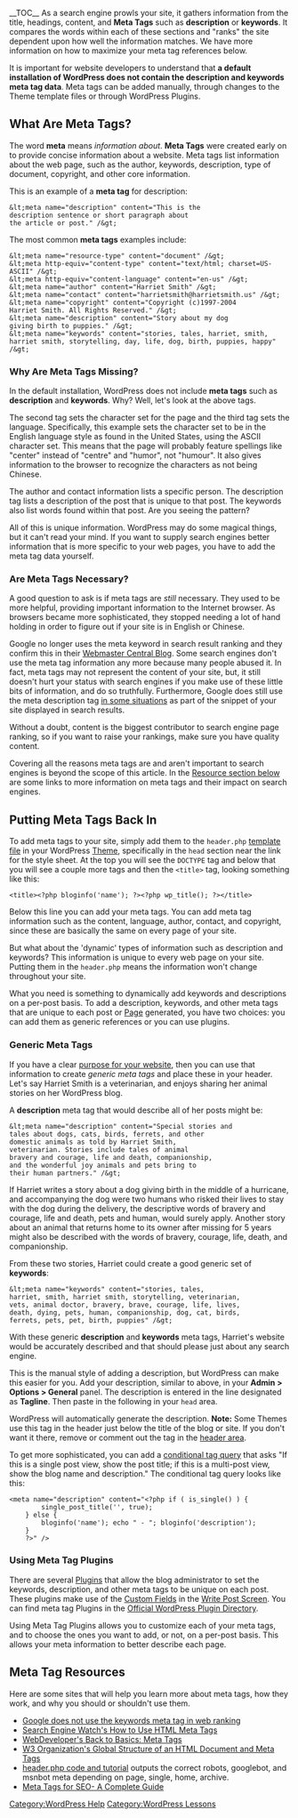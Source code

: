 {{Languages|
{{en|Meta Tags in WordPress}}
{{ja|Meta Tags in WordPress}}
{{ko|Meta Tags in WordPress}}
{{ru|Тег Meta в WordPress}}
}}
__TOC__
As a search engine prowls your site, it gathers information from the title, headings, content, and '''Meta Tags''' such as '''description''' or '''keywords'''. It compares the words within each of these sections and "ranks" the site dependent upon how well the information matches.  We have more information on how to maximize your meta tag references below.  

It is important for website developers to understand that '''a default installation of WordPress does not contain the description and keywords meta tag data'''.  Meta tags can be added manually, through changes to the Theme template files or through WordPress Plugins. 

==What Are Meta Tags?==

The word '''meta''' means ''information about''. '''Meta Tags''' were created early on to provide concise information about a website. Meta tags list information about the web page, such as the author, keywords, description, type of document, copyright, and other core information.

This is an example of a '''meta tag''' for description:

<pre>&lt;meta name="description" content="This is the 
description sentence or short paragraph about 
the article or post." /&gt;</pre>

The most common '''meta tags''' examples include:

<pre>&lt;meta name="resource-type" content="document" /&gt;
&lt;meta http-equiv="content-type" content="text/html; charset=US-ASCII" /&gt;
&lt;meta http-equiv="content-language" content="en-us" /&gt;
&lt;meta name="author" content="Harriet Smith" /&gt;
&lt;meta name="contact" content="harrietsmith@harrietsmith.us" /&gt;
&lt;meta name="copyright" content="Copyright (c)1997-2004 
Harriet Smith. All Rights Reserved." /&gt;
&lt;meta name="description" content="Story about my dog 
giving birth to puppies." /&gt;
&lt;meta name="keywords" content="stories, tales, harriet, smith, 
harriet smith, storytelling, day, life, dog, birth, puppies, happy" /&gt;</pre>

===Why Are Meta Tags Missing?===

In the default installation, WordPress does not include '''meta tags''' such as '''description''' and '''keywords'''.  Why?  Well, let's look at the above tags.

The second tag sets the character set for the page and the third tag sets the language. Specifically, this example sets the character set to be in the English language style as found in the United States, using the ASCII character set.  This means that the page will probably feature spellings like "center" instead of "centre" and "humor", not "humour".  It also gives information to the browser to recognize the characters as not being Chinese.

The author and contact information lists a specific person.  The description tag lists a description of the post that is unique to that post.  The keywords also list words found within that post.  Are you seeing the pattern?

All of this is unique information.  WordPress may do some magical things, but it can't read your mind.  If you want to supply search engines better information that is more specific to your web pages, you have to add the meta tag data yourself.

===Are Meta Tags Necessary?===

A good question to ask is if meta tags are ''still'' necessary.  They used to be more helpful, providing important information to the Internet browser. As browsers became more sophisticated, they stopped needing a lot of hand holding in order to figure out if your site is in English or Chinese.

Google no longer uses the meta keyword in search result ranking and they confirm this in their [http://googlewebmastercentral.blogspot.com/2009/09/google-does-not-use-keywords-meta-tag.html Webmaster Central Blog]. Some search engines don't use the meta tag information any more because many people abused it. In fact, meta tags may not represent the content of your site, but, it still doesn't hurt your status with search engines if you make use of these little bits of information, and do so truthfully. Furthermore, Google does still use the meta description tag [https://support.google.com/webmasters/bin/answer.py?hl=en&answer=79812 in some situations] as part of the snippet of your site displayed in search results.

Without a doubt, content is the biggest contributor to search engine page ranking, so if you want to raise your rankings, make sure you have quality content.

Covering all the reasons meta tags are and aren't important to search engines is beyond the scope of this article. In the [[#Meta Tag Resources|Resource section below]] are some links to more information on meta tags and their impact on search engines.

==Putting Meta Tags Back In==

To add meta tags to your site, simply add them to the <tt>header.php</tt> [[Templates|template file]] in your WordPress [[Using Themes|Theme]], specifically in the <tt>head</tt> section near the link for the style sheet.  At the top you will see the <tt>DOCTYPE</tt> tag and below that you will see a couple more tags and then the <tt>&lt;title&gt;</tt> tag, looking something like this:

 &lt;title&gt;&lt;?php bloginfo('name'); ?&gt;&lt;?php wp_title(); ?&gt;&lt;/title&gt;

Below this line you can add your meta tags.  You can add meta tag information such as the content, language, author, contact, and copyright, since these are basically the same on every page of your site.

But what about the 'dynamic' types of information such as description and keywords?  This information is unique to every web page on your site.  Putting them in the <tt>header.php</tt> means the information won't change throughout your site.

What you need is something to dynamically add keywords and descriptions on a per-post basis.  To add a description, keywords, and other meta tags that are unique to each post or [[Pages|Page]] generated, you have two choices:  you can add them as generic references or you can use plugins.

===Generic Meta Tags===

If you have a clear [[First_Steps_With_WordPress#Planning_Session|purpose for your website]], then you can use that information to create ''generic meta tags'' and place these in your header.  Let's say Harriet Smith is a veterinarian, and enjoys sharing her animal stories on her WordPress blog.

A '''description''' meta tag that would describe all of her posts might be:

<pre>&lt;meta name="description" content="Special stories and 
tales about dogs, cats, birds, ferrets, and other 
domestic animals as told by Harriet Smith, 
veterinarian. Stories include tales of animal 
bravery and courage, life and death, companionship, 
and the wonderful joy animals and pets bring to 
their human partners." /&gt;</pre>

If Harriet writes a story about a dog giving birth in the middle of a hurricane, and accompanying the dog were two humans who risked their lives to stay with the dog during the delivery, the descriptive words of bravery and courage, life and death, pets and human, would surely apply.  Another story about an animal that returns home to its owner after missing for 5 years might also be described with the words of bravery, courage, life, death, and companionship.

From these two stories, Harriet could create a good generic set of '''keywords''':

<pre>&lt;meta name="keywords" content="stories, tales, 
harriet, smith, harriet smith, storytelling, veterinarian, 
vets, animal doctor, bravery, brave, courage, life, lives, 
death, dying, pets, human, companionship, dog, cat, birds, 
ferrets, pets, pet, birth, puppies" /&gt;</pre>

With these generic '''description''' and '''keywords''' meta tags, Harriet's website would be accurately described and that should please just about any search engine.

This is the manual style of adding a description, but WordPress can make this easier for you.  Add your description, similar to above, in your '''Admin > Options > General''' panel. The description is entered in the line designated as '''Tagline'''. Then paste in the following in your <tt>head</tt> area.

 <meta name="description" content="<?php bloginfo('description'); ?>" />

WordPress will automatically generate the description.  '''Note:''' Some Themes use this tag in the header just below the title of the blog or site.  If you don't want it there, remove or comment out the tag in the [[Designing Headers|header area]].

To get more sophisticated, you can add a [[Conditional Tags|conditional tag query]] that asks "If this is a single post view, show the post title; if this is a multi-post view, show the blog name and description." The conditional tag query looks like this:

<pre><meta name="description" content="<?php if ( is_single() ) {
        single_post_title('', true); 
    } else {
        bloginfo('name'); echo " - "; bloginfo('description');
    }
    ?>" /></pre>

===Using Meta Tag Plugins===

There are several [[Plugins]] that allow the blog administrator to set the keywords, description, and other meta tags to be unique on each post. These plugins make use of the [[Custom Fields]] in the [[Writing_Posts|Write Post Screen]].  You can find meta tag Plugins in the [https://wordpress.org/plugins/ Official WordPress Plugin Directory].

Using Meta Tag Plugins allows you to customize each of your meta tags, and to choose the ones you want to add, or not, on a per-post basis.  This allows your meta information to better describe each page.

==Meta Tag Resources==

Here are some sites that will help you learn more about meta tags, how they work, and why you should or shouldn't use them.

*[https://webmasters.googleblog.com/2009/09/google-does-not-use-keywords-meta-tag.html Google does not use the keywords meta tag in web ranking]
*[https://searchenginewatch.com/sew/how-to/2067564/how-to-use-html-meta-tags Search Engine Watch's How to Use HTML Meta Tags]
*[http://www.webdeveloper.com/html/html_metatags.html WebDeveloper's Back to Basics: Meta Tags]
*[https://www.w3.org/TR/REC-html40/struct/global.html#h-7.4.4 W3 Organization's Global Structure of an HTML Document and Meta Tags]
*[http://www.askapache.com/seo/wordpress-robotstxt-seo.html header.php code and tutorial] outputs the correct robots, googlebot, and msnbot meta depending on page, single, home, archive.
*[https://netotraffic.com/meta-tag-seo/  Meta Tags for SEO- A Complete Guide]

[[Category:WordPress Help]]
[[Category:WordPress Lessons]]